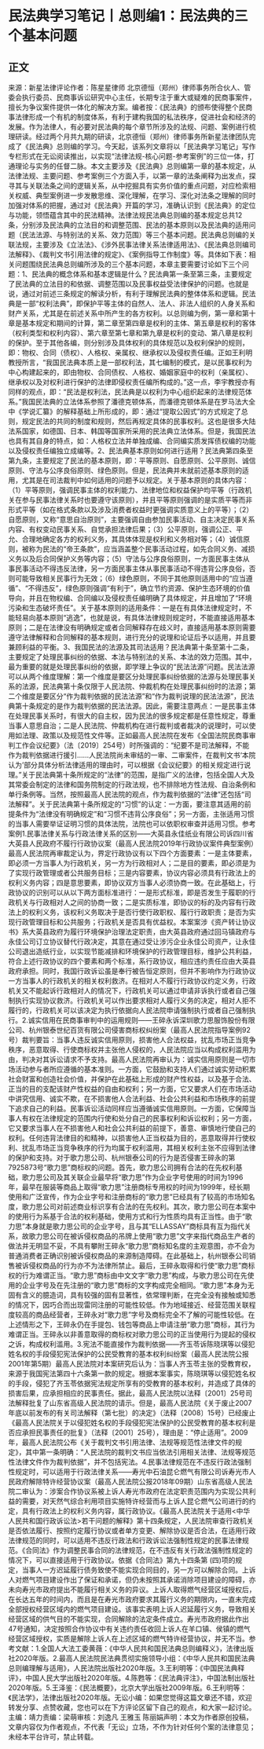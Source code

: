 # 民法典学习笔记丨总则编1：民法典的三个基本问题
## 正文
来源：新星法律评论作者：陈星星律师 北京德恒（郑州）律师事务所合伙人、管委会执行委员、民商事诉讼研究中心主任，长期专注于重大或疑难的民商事案件，擅长为争议案件提供一体化的解决方案。编者按：《民法典》的颁布使得整个民商事法律形成一个有机的制度体系，有利于建构我国的私法秩序，促进社会和经济的发展。作为法律人，有必要对民法典的每个章节所涉及的法规、问题、案例进行梳理研读。经过两个月共九期的研读，北京德恒（郑州）律师事务所新星法律团队完成了《民法典》总则编的学习。今天起，该系列文章将以「民法典学习笔记」写作专栏形式在无讼阅读推出，以实现“法律法规-核心问题-参考案例”的三位一体，打通理论与实务的任督二脉。本文主要涉及《民法典》总则编第一章的基本规定，从法律法规、主要问题、参考案例三个方面入手，以第一章的法条阐释为出发点，探寻其与关联法条之间的逻辑关系，从中挖掘具有实务价值的重点问题，对应检索相关权威、典型案例进一步发散思维、深化理解，在学习、深化对法条之理解的同时加强对体系的把握，通过对《民法典》开篇的学习，准确认识到《民法典》的定位与功能，领悟蕴含其中的民法精神。法律法规民法典总则编的基本规定总共12条，分别涉及民法典的立法目的和调整范围、民法的基本原则以及民法典的适用问题（民法法源、与特别法的关系、效力范围）等三个基本问题。民法典总则编的关联法规，主要涉及《立法法》、《涉外民事法律关系法律适用法》、《民法典总则编司法解释》、《裁判文书引用法律的规定》、《案例指导工作制度》等。具体如下表：相关问题围绕民法典总则编所涉及的三个基本问题，本章主要需要讨论如下三个问题：1、民法典的概念体系和基本逻辑是什么？民法典第一条至第三条，主要规定了民法典的立法目的和依据、调整范围以及民事权益受法律保护的问题。也就是说，通过对前述三条规定的解读分析，有利于理解民法典的整体体系和逻辑。民法典是一部“权利法典”，即保护平等主体的自然人、法人、非法人组织的人身关系和财产关系，尤其是在前述关系中所产生的各方权利。以总则编为例，第一章和第十章是基本规定和期间的计算，第二章至第四章是权利的主体、第五章是权利的客体（权利类型和权利内容）、第六章至第七章和第九章是权利的变动、第八章是权利的保护。至于其他各编，则分别涉及具体权利的具体规范以及权利保护的规则，即：物权、合同（债权）、人格权、亲属权、继承权以及侵权责任编。正如王利明教授所言，“我国民法典本质上是一部权利法，其七编制的模式，是以民事权利为中心构建起来的，即由物权、合同债权、人格权、婚姻家庭中的权利（亲属权）、继承权以及对权利进行保护的法律即侵权责任编所构成的。”这一点，李宇教授亦有同样的观点，即：“民法是权利法，民法典是以权利为中心组织起来的法律规范体系。”我国民法典的立法体系参照了潘德克顿体系，而潘德克顿体系是在罗马法大全中《学说汇纂》的解释基础上所形成的，即：通过“提取公因式”的方式规定了总则，规定民法的共同的制度和规则，然后再规定具体的民事权利。这也是很多大陆法系国家，如德国、日本、韩国等国家所采用的民法典立法体系。但是，我国民法也具有其自身的特点，如：人格权立法并单独成编、合同编实质发挥债权编的功能以及侵权责任编独立成编等。2、民法典基本原则如何进行适用？民法典第四条至第九条，主要规定了民法的基本原则，即：平等原则、自愿原则、公平原则、诚信原则、守法与公序良俗原则、绿色原则。但是，民法典并未就前述基本原则的适用，尤其是在司法裁判中如何适用的问题予以规定。关于基本原则的具体内容：（1）平等原则，强调民事主体的权利能力、法律地位和权益保护均平等（行政机关在参与民事法律关系时也要遵守该原则），并且平等原则强调的是实质平等而非形式平等（如在格式条款以及涉及消费者权益时更强调实质意义上的平等）；（2）自愿原则，又称“意思自治原则”，主要强调自由参加民事活动、自主决定民事关系内容、有权变动民事关系、自觉承担法律后果；（3）公平原则，强调公正、平允、合理地确定各方的权利义务，其具体体现是权利和义务相对等；（4）诚信原则，被称为民法的“帝王条款”，应当涵盖整个民事活动过程，如先合同义务、减损义务以及后合同保护义务等内容；（5）守法与公序良俗原则，一方面民事主体从事民事活动不得违反法律，另一方面民事主体从事民事活动不得违背公序良俗，否则可能导致相关民事行为无效；（6）绿色原则，不同于其他原则适用中的“应当遵循”、“不得违反”，绿色原则强调“有利于”，确立节约资源、保护生态环境的价值导向，并且在物权编、合同编以及侵权责任编明确了具体规定，并且增加了“环境污染和生态破坏责任”。关于基本原则的适用条件：一是在有具体法律规定时，不能轻易向基本原则“逃逸”，也就是说，有具体法律规则规定时，不能直接适用基本原则；二是在法律没有明确规定或者合同解释存在歧义时，直接适用基本原则需要遵守法律解释和合同解释的基本规则，进行充分的说理和论证后予以适用，并且要兼顾利益的平衡。3、我国民法的法源及其司法适用？民法典第十条至第十二条，主要规定了处理民事纠纷的依据、本法与特别法的关系、本法的效力范围。其中，最为重要的就是处理民事纠纷的依据，即学理上争议的“民法法源”问题。民法法源可以从两个维度理解：第一个维度是要区分处理民事纠纷依据的法源与处理民事关系的法源，民法典第十条仅限于人民法院、仲裁机构在处理民事纠纷时的法源；第二个维度是要区分“作为裁判依据的民法法源”和“作为裁判说理的民法法源”，民法典第十条规定的是作为裁判依据的民法法源。因此，需要注意两点：一是民事主体在处理民事关系时，有很大的自主权，因为民法的很多规定都是任意性规定，尊重当事人意思自治；二是人民法院、仲裁机构在进行裁判或者裁决的说理时，可以使用如法理、政策以及规范性文件等。正如最高人民法院在发布《全国法院民商事审判工作会议纪要》（法〔2019〕254号）时所强调的：“纪要不是司法解释，不能作为裁判依据进行援引……人民法院尚未审结的一审、二审案件，在裁判文书‘本院认为’部分具体分析法律适用的理由时，可以根据《会议纪要》的相关规定进行说理。”关于民法典第十条所规定的“法律”的范围，是指广义的法律，包括全国人大及其常委会制定的法律和国务院制定的行政法规，也不排除地方性法规、自治条例和单行条例等。当然，按照最高人民法院的观点，作为裁判依据的“法律”还包括“司法解释”。关于民法典第十条所规定的“习惯”的认定：一方面，要注意其适用的前提条件为“法律没有明确规定”和“习惯不违背公序良俗”；另一方面，主张适用习惯的当事人需要举证证明习惯的具体法院，法院也可以依职权审查并适用习惯。参考案例1.民事法律关系与行政法律关系的区别——大英县永佳纸业有限公司诉四川省大英县人民政府不履行行政协议案（最高人民法院2019年行政协议案件典型案例）最高人民法院再审裁定认为，界定行政协议有以下四个方面要素：一是主体要素，即必须一方当事人为行政机关，另一方为行政相对人；二是目的要素，即必须是为了实现行政管理或者公共服务目标；三是内容要素，协议内容必须具有行政法上的权利义务内容；四是意思要素，即协议双方当事人必须协商一致。在此基础上，行政协议的识别可以从以下两方面标准进行：一是形式标准，即是否发生于履职的行政机关与行政相对人之间的协商一致；二是实质标准，即协议的标的及内容有行政法上的权利义务，该权利义务取决于是否行使行政职权、履行行政职责；是否为实现行政管理目标和公共服务；行政机关是否具有优益权。本案案涉《资产转让协议书》系大英县政府为履行环境保护治理法定职责，由大英县政府通过回马镇政府与永佳公司订立协议替代行政决定，其意在通过受让涉污企业永佳公司资产，让永佳公司退出造纸行业，以实现节能减排和环境保护的行政管理目标，维护公共利益，符合上述行政协议的四个要素和两个标准，系行政协议，相应违约责任应由大英县政府承担。同时，我国行政诉讼虽是奉行被告恒定原则，但并不影响作为行政协议一方当事人的行政机关的相关权利救济。在相对人不履行行政协议约定义务，行政机关又不能起诉行政相对人的情况下，行政机关可以通过申请非诉执行或者自己强制执行实现协议救济。行政机关可以作出要求相对人履行义务的决定，相对人拒不履行的，行政机关可以该决定为执行依据向人民法院申请强制执行或者自己强制执行。2.诚实信用在民商事审判中的运用规则——王碎永诉深圳歌力思服饰股份有限公司、杭州银泰世纪百货有限公司侵害商标权纠纷案（最高人民法院指导案例92号）裁判要旨：当事人违反诚实信用原则，损害他人合法权益，扰乱市场正当竞争秩序，恶意取得、行使商标权并主张他人侵权的，人民法院应当以构成权利滥用为由，判决对其诉讼请求不予支持。最高人民法院再审认为：诚实信用原则是一切市场活动参与者所应遵循的基本准则。一方面，它鼓励和支持人们通过诚实劳动积累社会财富和创造社会价值，并保护在此基础上形成的财产性权益，以及基于合法、正当的目的支配该财产性权益的自由和权利；另一方面，它又要求人们在市场活动中讲究信用、诚实不欺，在不损害他人合法利益、社会公共利益和市场秩序的前提下追求自己的利益。民事诉讼活动同样应当遵循诚实信用原则。一方面，它保障当事人有权在法律规定的范围内行使和处分自己的民事权利和诉讼权利；另一方面，它又要求当事人在不损害他人和社会公共利益的前提下，善意、审慎地行使自己的权利。任何违背法律目的和精神，以损害他人正当权益为目的，恶意取得并行使权利、扰乱市场正当竞争秩序的行为均属于权利滥用，其相关权利主张不应得到法律的保护和支持。对于歌力思公司、杭州银泰公司的行为是否侵害王碎永的第7925873号“歌力思”商标权的问题。首先，歌力思公司拥有合法的在先权利基础，歌力思公司及其关联企业最早将“歌力思”作为企业字号使用的时间为1996年，最早在服装等商品上取得“歌力思”注册商标专用权的时间为1999年，经长期使用和广泛宣传，作为企业字号和注册商标的“歌力思”已经具有了较高的市场知名度，歌力思公司对前述商业标识享有合法的在先权利。其次，歌力思公司在本案中的使用行为系基于合法的权利基础，使用方式和行为性质均具有正当性。由于“歌力思”本身就是歌力思公司的企业字号，且与其“ELLASSAY”商标具有互为指代关系，故歌力思公司在被诉侵权商品的吊牌上使用“歌力思”文字来指代商品生产者的做法并无明显不妥，不具有攀附王碎永“歌力思”商标知名度的主观意图，亦不会为普通消费者正确识别被诉侵权商品的来源制造障碍。在此基础上，杭州银泰公司销售被诉侵权商品的行为亦不为法律所禁止。最后，王碎永取得和行使“歌力思”商标权的行为难谓正当。“歌力思”商标由中文文字“歌力思”构成，与歌力思公司在先使用的企业字号及在先注册的“歌力思”商标的文字构成完全相同。“歌力思”本身为无固有含义的臆造词，具有较强的固有显著性，依常理判断，在完全没有接触或知悉的情况下，因巧合而出现雷同注册的可能性较低。作为地域接近、经营范围关联程度较高的商品经营者，王碎永对“歌力思”字号及商标完全不了解的可能性较低。在上述情形之下，王碎永仍在手提包、钱包等商品上申请注册“歌力思”商标，其行为难谓正当。王碎永以非善意取得的商标权对歌力思公司的正当使用行为提起的侵权之诉，构成权利滥用。3.宪法不能直接作为裁判依据——齐玉苓诉陈晓琪等以侵犯姓名权的手段侵犯宪法保护的公民受教育的基本权利纠纷案（最高人民法院公报2001年第5期）最高人民法院对本案研究后认为：当事人齐玉苓主张的受教育权，来源于我国宪法第四十六条第一款的规定。根据本案事实，陈晓琪等以侵犯姓名权的手段，侵犯了齐玉苓依据宪法规定所享有的受教育的基本权利，并造成了具体的损害后果，应承担相应的民事责任。据此，最高人民法院以法释〔2001〕25号司法解释批复了山东省高级人民法院的请示。但是，最高人民法院《关于废止2007年底以前发布的有关司法解释（第七批）的决定》（法释〔2008〕15号）已经废止《最高人民法院关于以侵犯姓名权的手段侵犯宪法保护的公民受教育的基本权利是否应承担民事责任的批复》（法释〔2001〕25号），理由是：“停止适用”。2009年，最高人民法院公布《关于裁判文书引用法律、法规等规范性法律文件的规定》，其中第一条明确：“人民法院的裁判文书应当依法引用相关法律、法规等规范性法律文件作为裁判依据”，并不包括宪法。4.民事法律规范在不违反行政法强制性规定时，可以适用于行政法律关系——寿光中石油昆仑燃气有限公司诉寿光市人民政府解除特许经营协议案（最高人民法院公报2018年09期）山东省高级人民法院二审认为：涉案合作协议系被上诉人寿光市政府在法定职责范围内为实现公共利益的需要，对天然气综合利用项目实施特许经营而与上诉人昆仑燃气公司进行的约定，具有行政法上的权利义务内容，属行政协议。《最高人民法院关于适用<中华人民共和国行政诉讼法>若干问题的解释》第十四条规定，人民法院审查行政机关是否依法履行、按照约定履行协议或者单方变更、解除协议是否合法，在适用行政法律规范的同时，可以适用不违反行政法和行政诉讼法强制性规定的民事法律规范。《合同法》作为调整民事合同的法律规范，在不违反有关行政法强制性规定的情况下，可以直接适用于行政协议。依据《合同法》第九十四条第 (四)项的规定，当事人一方迟延履行债务致使不能实现合同目的，另一方可以解除合同。上诉人对燃气项目建设作出了保证和承诺，但仍未按照其承诺消除项目建设的障碍，亦未向寿光市政府提出不能履行相关义务的异议。上诉人取得燃气经营区域授权后，在长达五年的时间内，而且是在寿光市政府要求其履行义务的期限内，一直未完成全部授权经营区域内的燃气项目建设。该事实表明上诉人迟延履行义务，导致相关经营区域的供气目的不能实现，合同解除的法定条件成立。寿光市政府据此作出47号通知，决定按照合作协议中有关违约责任收回上诉人在羊口镇、侯镇的燃气经营区域授权，实质是解除上诉人在上述区域的燃气特许经营协议，并无不当。参考文献：1.全国人大法工委黄薇：《中华人民共和国民法典总则编释义》，法律出版社2020年版。2.最高人民法院民法典贯彻实施领导小组：《中华人民共和国民法典总则编理解与适用》，人民法院出版社2020年版。3.王利明等：《中国民法典释评》，中国人民大学出版社2020年版。4.陈甦等：《民法典评注》，中国法制出版社2020年版。5.王泽鉴：《民法概要》，北京大学出版社2009年版。6.王利明等：《民法学》，法律出版社2020年版。无讼小编：如果您觉得这篇文章还不错，欢迎转发分享、点赞收藏，您也可以在下方评论区留下自己的观点，和大家一起讨论。主编：靖力责编：梁萌审核：刘逸凡 王雅玉 陈丽娟声明：本文为作者原创投稿，文章内容仅为作者观点，不代表「无讼」立场，不作为针对任何个案的法律意见；未经本平台许可，禁止转载。